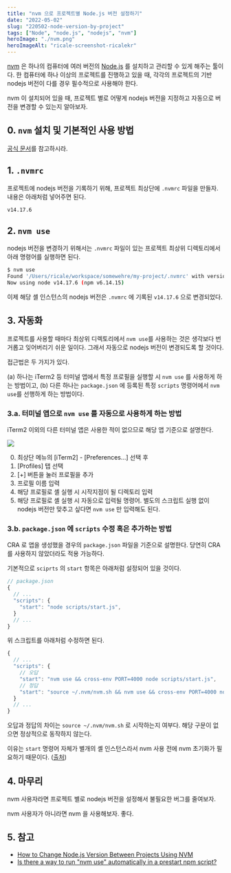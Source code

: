 ```yaml
---
title: "nvm 으로 프로젝트별 Node.js 버전 설정하기"
date: "2022-05-02"
slug: "220502-node-version-by-project"
tags: ["Node", "node.js", "nodejs", "nvm"]
heroImage: "./nvm.png"
heroImageAlt: "ricale-screenshot-ricalekr"
---
```


[nvm](https://github.com/nvm-sh/nvm) 은 하나의 컴퓨터에 여러 버전의 [Node.js](https://nodejs.org/en/) 를 설치하고 관리할 수 있게 해주는 툴이다. 한 컴퓨터에 하나 이상의 프로젝트를 진행하고 있을 때, 각각의 프로젝트의 기반 nodejs 버전이 다를 경우 필수적으로 사용해야 한다.

nvm 이 설치되어 있을 때, 프로젝트 별로 어떻게 nodejs 버전을 지정하고 자동으로 버전을 변경할 수 있는지 알아보자.

## 0. `nvm` 설치 및 기본적인 사용 방법

[공식 문서](https://github.com/nvm-sh/nvm/blob/master/README.md)를 참고하시라.

## 1. `.nvmrc`

프로젝트에 nodejs 버전을 기록하기 위해, 프로젝트 최상단에 `.nvmrc` 파일을 만들자. 내용은 아래처럼 넣어주면 된다.

```
v14.17.6
```

## 2. `nvm use`

nodejs 버전을 변경하기 위해서는 `.nvmrc` 파일이 있는 프로젝트 최상위 디렉토리에서 아래 명령어를 실행하면 된다.

```bash
$ nvm use
Found '/Users/ricale/workspace/somewehre/my-project/.nvmrc' with version <v14.17.6>
Now using node v14.17.6 (npm v6.14.15)
```

이제 해당 셸 인스턴스의 nodejs 버전은 `.nvmrc` 에 기록된 `v14.17.6` 으로 변경되었다.

## 3. 자동화

프로젝트를 사용할 때마다 최상위 디렉토리에서 `nvm use`를 사용하는 것은 생각보다 번거롭고 잊어버리기 쉬운 일이다. 그래서 자동으로 nodejs 버전이 변경되도록 할 것이다.

접근법은 두 가지가 있다.

(a) 하나는 iTerm2 등 터미널 앱에서 특정 프로필을 실행할 시 `nvm use` 를 사용하게 하는 방법이고,
(b) 다른 하나는 `package.json` 에 등록된 특정 `scripts` 명령어에서 `nvm use`를 선행하게 하는 방법이다.

### 3.a. 터미널 앱으로 `nvm use` 를 자동으로 사용하게 하는 방법

iTerm2 이외의 다른 터미널 앱은 사용한 적이 없으므로 해당 앱 기준으로 설명한다.

![](./3-a-01.png)

0. 최상단 메뉴의 [iTerm2] - [Preferences...] 선택 후
1. [Profiles] 탭 선택
2. [+] 버튼을 눌러 프로필을 추가
3. 프로필 이름 입력
4. 해당 프로필로 셸 실행 시 시작지점이 될 디렉토리 입력
5. 해당 프로필로 셸 실행 시 자동으로 입력될 명령어. 별도의 스크립트 실행 없이 nodejs 버전만 맞추고 싶다면 `nvm use` 만 입력해도 된다.

### 3.b. `package.json` 에 `scripts` 수정 혹은 추가하는 방법

CRA 로 앱을 생성했을 경우의 `package.json` 파일을 기준으로 설명한다. 당연히 CRA 를 사용하지 않았더라도 적용 가능하다.

기본적으로 `sciprts` 의 `start` 항목은 아래처럼 설정되어 있을 것이다.

```js
// package.json
{
  // ...
  "scripts": {
    "start": "node scripts/start.js",
  }
  // ...
}
```

위 스크립트를 아래처럼 수정하면 된다.

```js
{
  // ...
  "scripts": {
    // 오답
    "start": "nvm use && cross-env PORT=4000 node scripts/start.js",
    // 정답
    "start": "source ~/.nvm/nvm.sh && nvm use && cross-env PORT=4000 node scripts/start.js",
  }
  // ...
}
```

오답과 정답의 차이는 `source ~/.nvm/nvm.sh` 로 시작하는지 여부다. 해당 구문이 없으면 정상적으로 동작하지 않는다.

이유는 `start` 명령어 자체가 별개의 셸 인스턴스라서 nvm 사용 전에 nvm 초기화가 필요하기 때문이다. ([출처](https://stackoverflow.com/a/34321623))

## 4. 마무리

nvm 사용자라면 프로젝트 별로 nodejs 버전을 설정해서 불필요한 버그를 줄여보자.

nvm 사용자가 아니라면 nvm 을 사용해보자. 좋다.

## 5. 참고

- [How to Change Node.js Version Between Projects Using NVM](https://betterprogramming.pub/how-to-change-node-js-version-between-projects-using-nvm-3ad2416bda7e)
- [Is there a way to run "nvm use" automatically in a prestart npm script?](https://stackoverflow.com/a/34321623)
